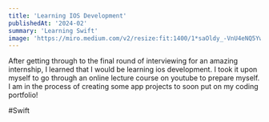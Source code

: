 ```yaml
---
title: 'Learning IOS Development'
publishedAt: '2024-02'
summary: 'Learning Swift'
image: 'https://miro.medium.com/v2/resize:fit:1400/1*saOldy_-VnU4eNQ5Ywcfqw.png'
---
```


After getting through to the final round of interviewing for an amazing internship, I learned that I would be learning
ios development. I took it upon myself to go through an online lecture course on youtube to prepare myself. I am in the process
of creating some app projects to soon put on my coding portfolio!

#Swift